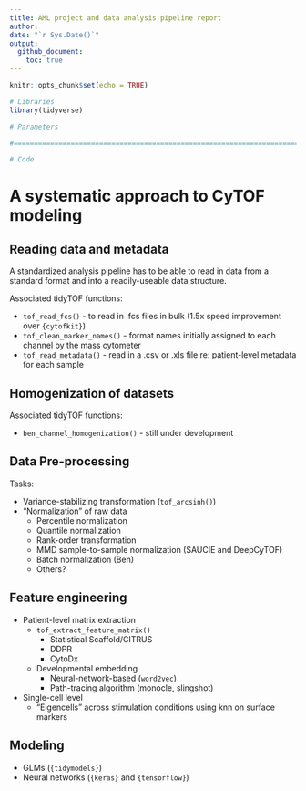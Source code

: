 ```yaml
---
title: AML project and data analysis pipeline report
author: 
date: "`r Sys.Date()`"
output: 
  github_document:
    toc: true
---
```


```r
knitr::opts_chunk$set(echo = TRUE)
```

```r
# Libraries
library(tidyverse)

# Parameters

#===============================================================================

# Code
```

# A systematic approach to CyTOF modeling

## Reading data and metadata 

A standardized analysis pipeline has to be able to read in data from a standard format
and into a readily-useable data structure.

Associated tidyTOF functions:

* `tof_read_fcs()` - to read in .fcs files in bulk (1.5x speed improvement over `{cytofkit}`)
* `tof_clean_marker_names()` - format names initially assigned to each channel by the mass cytometer
* `tof_read_metadata()` - read in a .csv or .xls file re: patient-level metadata for each sample

## Homogenization of datasets

Associated tidyTOF functions:

* `ben_channel_homogenization()` - still under development

## Data Pre-processing

Tasks:

* Variance-stabilizing transformation (`tof_arcsinh()`)
* "Normalization" of raw data
  * Percentile normalization
  * Quantile normalization
  * Rank-order transformation
  * MMD sample-to-sample normalization (SAUCIE and DeepCyTOF)
  * Batch normalization (Ben)
  * Others?

## Feature engineering 

* Patient-level matrix extraction
  * `tof_extract_feature_matrix()`
    * Statistical Scaffold/CITRUS
    * DDPR 
    * CytoDx
  * Developmental embedding
    * Neural-network-based (`word2vec`)
    * Path-tracing algorithm (monocle, slingshot)
* Single-cell level
  * “Eigencells” across stimulation conditions using knn on surface markers 

## Modeling

* GLMs (`{tidymodels}`) 
* Neural networks (`{keras}` and `{tensorflow}`)
